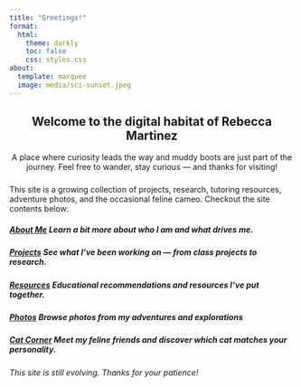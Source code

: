 ```yaml
---
title: "Greetings!"
format:
  html:
    theme: darkly
    toc: false
    css: styles.css
about:
  template: marquee
  image: media/sci-sunset.jpeg
---
```



<div style="text-align: center;">
  
## Welcome to the digital habitat of Rebecca Martinez

A place where curiosity leads the way and muddy boots are just part of the journey. Feel free to wander, stay curious — and thanks for visiting!

</div>
   
   
###    
   
This site is a growing collection of projects, research, tutoring resources, adventure photos, and the occasional feline cameo. Checkout the site contents below:
    
    
   

<div class="clickable-links">

##### **[About Me](about.qmd "Learn a bit more about who I am and what drives me.")**  Learn a bit more about who I am and what drives me.

   
    
##### **[Projects](projects.qmd "See what I’ve been working on — from class projects to research.")** See what I’ve been working on — from class projects to research.  
   
   
##### **[Resources](resources.qmd  "Educational recommendations and resources I’ve put together.")** Educational recommendations and resources I’ve put together.  
   
    
##### **[Photos](fieldphotos.qmd "Browse photos from my adventures and explorations.")** Browse photos from my adventures and explorations  
   
    
##### **[Cat Corner](cats.qmd  "Meet my feline friends and discover which cat matches your personality.")**  Meet my feline friends and discover which cat matches your personality.
    
    
   
###
   
   
   
   
   
*This site is still evolving. Thanks for your patience!*
    
 </div>
</div>
